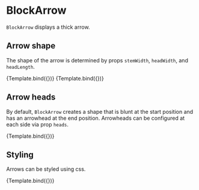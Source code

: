
<Meta title="Addons/Annotation/Flowchart/BlockArrow" />

# BlockArrow


`BlockArrow` displays a thick arrow.

<ArgsTable of={BlockArrow} />

## Arrow shape

The shape of the arrow is determined by props `stemWidth`, `headWidth`, and `headLength`.

<Canvas>
    <Story
        name="narrow"
        args={{
            start: [50, 160],
            end: [200, 60],
            units: 'absolute',
            stemWidth: 10,
            headWidth: 30,
            headLength: 40,
        }}
        component={BlockArrow}
        decorators={[ChartDecorator]}
    >
        {Template.bind({})}
    </Story>
    <Story
        name="wide"
        args={{
            start: [50, 160],
            end: [200, 60],
            units: 'absolute',
            stemWidth: 40,
            headWidth: 60,
            headLength: 20,
        }}
        component={BlockArrow}
        decorators={[ChartDecorator]}
    >
        {Template.bind({})}
    </Story>
</Canvas>

## Arrow heads

By default, `BlockArrow` creates a shape that is blunt at the start position and has an arrowhead at the end position. Arrowheads can be configured at each side via prop `heads`.

<Canvas>
    <Story
        name="double sided"
        args={{
            start: [50, 160],
            end: [200, 60],
            units: 'absolute',
            heads: [true, true],
        }}
        component={BlockArrow}
        decorators={[ChartDecorator]}
    >
        {Template.bind({})}
    </Story>
</Canvas>

## Styling

Arrows can be styled using css.

<Canvas>
    <Story
        name="filled"
        args={{
            start: [50, 160],
            end: [200, 60],
            units: 'absolute',
            style: { strokeWidth: 2, stroke: '#dd0000', fill: '#dd7777' },
        }}
        component={BlockArrow}
        decorators={[ChartDecorator]}
    >
        {Template.bind({})}
    </Story>
</Canvas>
